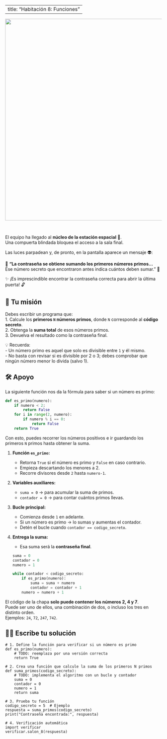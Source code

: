 
---
title: "Habitación 8: Funciones"
---

<center>
<img src="./img/sala_171.png" width="650">
</center>

<br/>

El equipo ha llegado al **núcleo de la estación espacial** 🌌.  
Una compuerta blindada bloquea el acceso a la sala final.  

Las luces parpadean y, de pronto, en la pantalla aparece un mensaje 👽:

<div class="d-flex justify-content-center">
<div class="alert alert-warning">
🧠 <strong>“La contraseña se obtiene sumando los primeros números primos…</strong>  
Ese número secreto que encontraron antes indica cuántos deben sumar.” 🔎
</div>
</div>

✨ ¡Es imprescindible encontrar la contraseña correcta para abrir la última puerta! 🔓  



## 🔢 Tu misión
Debes escribir un programa que:  
1. Calcule los **primeros `N` números primos**, donde `N` corresponde al **código secreto**.  
2. Obtenga la **suma total** de esos números primos.  
3. Devuelva el resultado como la contraseña final.  


<div class="alert alert-info">
💡 Recuerda:  
- Un número primo es aquel que solo es divisible entre <code>1</code> y él mismo.  
- No basta con revisar si es divisible por 2 o 3; debes comprobar que ningún número menor lo divida (salvo 1).  
</div>



## 🛠️ Apoyo
La siguiente función nos da la fórmula para saber si un número es primo:

```python
def es_primo(numero):
    if numero < 2:
        return False
    for i in range(2, numero):
        if numero % i == 0:
            return False
    return True
````

Con esto, puedes recorrer los números positivos e ir guardando los primeros `N` primos hasta obtener la suma.



::: {.callout-tip title="Pista" collapse="true"}

1. **Función `es_primo`:**

   * Retorna `True` si el número es primo y `False` en caso contrario.
   * Empieza descartando los menores a 2.
   * Recorre divisores desde `2` hasta `numero-1`.

2. **Variables auxiliares:**

   * `suma = 0` → para acumular la suma de primos.
   * `contador = 0` → para contar cuántos primos llevas.

3. **Bucle principal:**

   * Comienza desde `1` en adelante.
   * Si un número es primo → lo sumas y aumentas el contador.
   * Detén el bucle cuando `contador == codigo_secreto`.

4. **Entrega la suma:**

   * Esa suma será la **contraseña final**.

    ```python
    suma = 0
    contador = 0
    numero = 1

    while contador < codigo_secreto:
        if es_primo(numero):
            suma = suma + numero
            contador = contador + 1
        numero = numero + 1
    ```

:::

::: {.callout-tip title="Pista 2" collapse="true"}
El código de la chapa **solo puede contener los números 2, 4 y 7**.  
Puede ser uno de ellos, una combinación de dos, o incluso los tres en distinto orden.  
Ejemplos: `24`, `72`, `247`, `742`.  
:::


## 👩‍💻 Escribe tu solución

```pyodide-python
# 1. Define la función para verificar si un número es primo
def es_primo(numero):
    # TODO: reemplaza por una versión correcta
    return True

# 2. Crea una función que calcule la suma de los primeros N primos
def suma_primos(codigo_secreto):
    # TODO: implementa el algoritmo con un bucle y contador
    suma = 0
    contador = 0
    numero = 1
    return suma

# 3. Prueba tu función
codigo_secreto = 5  # Ejemplo
respuesta = suma_primos(codigo_secreto)
print("Contraseña encontrada:", respuesta)

# 4. Verificación automática
import verificar
verificar.salon_8(respuesta)
```


